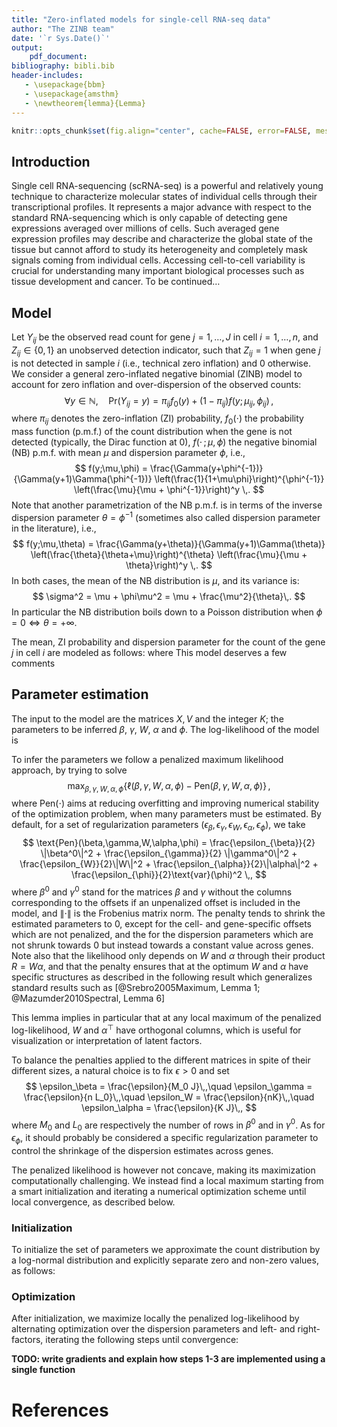 ```yaml
---
title: "Zero-inflated models for single-cell RNA-seq data"
author: "The ZINB team"
date: '`r Sys.Date()`'
output: 
    pdf_document:
bibliography: bibli.bib
header-includes:
   - \usepackage{bbm}
   - \usepackage{amsthm}
   - \newtheorem{lemma}{Lemma}
---
```


```r
knitr::opts_chunk$set(fig.align="center", cache=FALSE, error=FALSE, message=FALSE, echo=TRUE, warning=FALSE, results="markup")
```

## Introduction

Single cell RNA-sequencing (scRNA-seq) is a powerful and relatively young technique to characterize molecular states of individual cells through their transcriptional profiles. It represents a major advance with respect to the standard RNA-sequencing which is only capable of detecting gene expressions averaged over millions of cells. Such averaged gene expression profiles may describe and characterize the global state of the tissue but cannot afford to study its heterogeneity and completely mask signals coming from individual cells. Accessing cell-to-cell variability is crucial for understanding many important biological processes such as tissue development and cancer. To be continued...

## Model

Let $Y_{ij}$ be the observed read count for gene $j=1,\ldots,J$ in cell $i=1,\ldots,n$, and $Z_{ij} \in \{0,1\}$ an unobserved detection indicator, such that $Z_{ij} = 1$ when gene $j$ is not detected in sample $i$ (i.e., technical zero inflation) and $0$ otherwise. We consider a general zero-inflated negative binomial (ZINB) model to account for zero inflation and over-dispersion of the observed counts:
$$
\forall y \in \mathbb{N},\quad \text{Pr}(Y_{ij} = y) = \pi_{ij} f_0(y) + (1-\pi_{ij}) f(y;\mu_{ij},\phi_{ij}) \,,
$$
where $\pi_{ij}$ denotes the zero-inflation (ZI) probability, $f_0(\cdot)$ the probability mass function (p.m.f.) of the count distribution when the gene is not detected (typically, the Dirac function at $0$), $f( \cdot \,;\mu,\phi)$ the negative binomial (NB) p.m.f. with mean $\mu$ and dispersion parameter $\phi$, i.e.,
$$
f(y;\mu,\phi) = \frac{\Gamma(y+\phi^{-1})}{\Gamma(y+1)\Gamma(\phi^{-1})} \left(\frac{1}{1+\mu\phi}\right)^{\phi^{-1}} \left(\frac{\mu}{\mu + \phi^{-1}}\right)^y \,.
$$
Note that another parametrization of the NB p.m.f. is in terms of the inverse dispersion parameter $\theta=\phi^{-1}$ (sometimes also called dispersion parameter in the literature), i.e.,
$$
f(y;\mu,\theta) = \frac{\Gamma(y+\theta)}{\Gamma(y+1)\Gamma(\theta)} \left(\frac{\theta}{\theta+\mu}\right)^{\theta} \left(\frac{\mu}{\mu + \theta}\right)^y \,.
$$
In both cases, the mean of the NB distribution is $\mu$, and its variance is:
$$
\sigma^2 = \mu + \phi\mu^2 = \mu + \frac{\mu^2}{\theta}\,.
$$
In particular the NB distribution boils down to a Poisson distribution when $\phi=0 \Leftrightarrow \theta = +\infty$.

The mean, ZI probability and dispersion parameter for the count of the gene $j$ in cell $i$ are modeled as follows:
\begin{align}
\log(\mu_{ij}) &= \left( X\beta_\mu + (V\gamma_\mu)^\top + W\alpha_\mu \right)_{ij}\,,\\
\text{logit}(\pi_{ij}) &= \left(X\beta_\pi + (V\gamma_\pi)^\top + W\alpha_\pi\right)_{ij} \,,\\
\phi_{ij} &= \phi_j \,,
\end{align}
where
\begin{itemize}
\item $X$ is a known $n\times M$ design matrix corresponding to $M$ covariates for each cell, and ${\bf \beta}=(\beta_\mu,\beta_\pi)$ its associated M × J matrices of parameters. $X$ can typically include covariates that induce a variation of interest, such as cell types, or covariates that induce unwanted variations, such as batch or QC measures. It can also include a constant column ${\bf 1}_n$ to account for gene-specific offsets.
\item $V$ is a known $J \times L$ matrix corresponding to known gene-level covariates, such as gene length or GC-content, and ${\bf \gamma} = (\gamma_\mu , \gamma_\pi)$ its associated $L\times n$ matrices of parameters. It can also include a constant column ${\bf 1}_J$ to account for cell-specific offsets, such as size factors representing differences in library sizes.
\item $W$ is an unobserved $n \times K$ matrix corresponding to unknown cell covariates, which could be of “unwanted variation” as in RUV or of interest (such as biological variations), and ${\bf \alpha} = (\alpha_\mu,\alpha_{\pi})$ its associated $K \times J$ matrices of parameters.
\item With a slight overload of notation, $\phi\in\mathbb{R}^J$ is a vector of gene-specific dispersion parameters.
\end{itemize}

This model deserves a few comments
\begin{itemize}
\item The model extends the RUV framework to ZINB variables. It differs in interpretation from RUV in the $W\alpha$ factor, which we do not consider as necessarily unwanted; it generally corresponds to an unknown low-dimensional variations in the data, that could be due to unwanted factors such as technical artifacts (as in RUV), or to biological variations which could be of interest such as cell cycle or cell differentiation, as typically assumed in other factor models such as PCA or ICA.
\item By default $X$ and $V$ contain a constant column, to account for cell-specific  (e.g., size factors) and gene-specific (e.g., mean expression level) variations. In that case, $X$ and $V$ are of the form $X=[{\bf 1}_n , X^0]$ and $V = [{\bf 1}_J , V^0]$, and we can similarly decompose the corresponding parameters as $\beta = [\beta^1 ; \beta^0]$ and $\gamma = [\gamma^1 ; \gamma^0]$, where $\beta^1 \in \mathbb{R}^{1\times J}$ is the vector of gene-specific offsets, and $\gamma^1 \in \mathbb{R}^{1\times n}$ is the vector of cell-specific offsets. The representation ${\bf 1}_n \beta^1 + ({\bf 1}_J \gamma^1)^\top$ is then not unique, but we could make it unique by adding a constant and constraining $\beta^1$ and $\gamma^1$ to have zero mean.
\item The $X$ and $V$ matrices could differ in the modelling of $\mu$ and $\pi$ if we assume that some known factors do not affect both $\mu$ and $\pi$; to keep notations simple and consistent we use the same matrices, but will implicitly assume that some parameters may be constrained to be $0$ if needed.
\item When $X={\bf 1}_n$ and $V={\bf 1}_J$, then the model if a factor model akin to PCA where $W$ is a factor matrix and $(\alpha_\mu, \alpha_\pi)$ are loading matrices.
\item By allowing the parameters to differ between the models of $\mu$ and $\pi$, we can model and test for differences in NB mean or in ZI probability.
\item We limit ourselves to a gene-dependent dispersion parameter. More complicated models for $\phi_{ij}$ could be investigated, such as a model similar to $\mu_{ij}$, or a functional of the form $\phi_{ij} = f(\mu_{ij})$, but we restrict ourselves to a simpler model that has been shown to be largely sufficient in bulk RNA-seq models.
\end{itemize}

## Parameter estimation
The input to the model are the matrices $X, V$ and the integer $K$; the parameters to be inferred $\beta$, $\gamma$, $W$, $\alpha$ and $\phi$. The log-likelihood of the model is
\begin{equation}
\begin{split}
\ell(\beta,\gamma,W,\alpha,\phi) & = \sum_{i=1}^n \sum_{j=1}^J \ln \text{Pr}(Y_{i,j}=y_{ij}\,|\,\beta,\gamma,W,\alpha,\phi) \\
& = \sum_{i=1}^n \sum_{j=1}^J \ln\left( \pi_{ij} f_0(y_{ij}) + (1-\pi_{ij}) f(y_{ij};\mu_{ij},\phi_{ij})\right)
\end{split}
\end{equation}

To infer the parameters we follow a penalized maximum likelihood approach, by trying to solve
$$
\max_{\beta,\gamma,W,\alpha,\phi} \left\{\ell(\beta,\gamma,W,\alpha,\phi) - \text{Pen}(\beta,\gamma,W,\alpha,\phi) \right\}\,,
$$
where $\text{Pen}(\cdot)$ aims at reducing overfitting and improving numerical stability of the optimization problem, when many parameters must be estimated. By default, for a set of regularization parameters $\left( \epsilon_\beta , \epsilon_\gamma, \epsilon_W, \epsilon_\alpha, \epsilon_\phi \right)$, we take
$$
\text{Pen}(\beta,\gamma,W,\alpha,\phi) = \frac{\epsilon_{\beta}}{2} \|\beta^0\|^2 + \frac{\epsilon_{\gamma}}{2} \|\gamma^0\|^2 + \frac{\epsilon_{W}}{2}\|W\|^2 + \frac{\epsilon_{\alpha}}{2}\|\alpha\|^2 + \frac{\epsilon_{\phi}}{2}\text{var}(\phi)^2 \,,
$$
where $\beta^0$ and $\gamma^0$ stand for the matrices $\beta$ and $\gamma$ without the columns corresponding to the offsets if an unpenalized offset is included in the model, and $\|\cdot\|$ is the Frobenius matrix norm. The penalty tends to shrink the estimated parameters to $0$, except for the cell- and gene-specific offsets which are not penalized, and the for the dispersion parameters which are not shrunk towards $0$ but instead towards a constant value across genes. Note also that the likelihood only depends on $W$ and $\alpha$ through their product $R=W\alpha$, and that the penalty ensures that at the optimum $W$ and $\alpha$ have specific structures as described in the following result which generalizes standard results such as [@Srebro2005Maximum, Lemma 1; @Mazumder2010Spectral, Lemma 6]
\begin{lemma}\label{lem:tracenorm}
For any matrix $R$ and positive scalars $s$ and $t$, the following holds:
$$
\min_{S,T\,:\,R=ST} \frac{1}{2} \left( s\|S\|^2 + t\|T\|^2\right) = \sqrt{st} \|R\|_* \,,
$$
and if $R=R_L R_\Sigma R_R$ is a SVD decomposition of $R$ then a solution to this optimization problem is:
$$
S = \left(\frac{t}{s}\right)^{\frac{1}{4}} R_L R_\Sigma^{\frac{1}{2}} \,,\quad T = \left(\frac{s}{t}\right)^{\frac{1}{4}} R_\Sigma^{\frac{1}{2}} R_R \,.
$$
\end{lemma}
\begin{proof}
Let $\tilde{S} = \sqrt{s}S$, $\tilde{T} = \sqrt{t}T$ and $\tilde{R} = \sqrt{st}R$. Then $\|\tilde{S}\|^2 = s\|S\|^2$, $\|\tilde{T}\|^2 = t\|T\|^2$ and $\tilde{S}\tilde{T} = \sqrt{st}ST$ so the optimization problem is equivalent to:
$$
\min_{\tilde{S}, \tilde{T} \,:\,\tilde{S}\tilde{T}=\tilde{R}} \frac{1}{2} \left( \|\tilde{S}\|^2 + \|\tilde{T}\|^2\right) \,,
$$
which by [@Mazumder2010Spectral, Lemma 6] has optimum value $\|\tilde{R}\|_* = \sqrt{st}\|R\|_*$ reached at $\tilde{S} = \tilde{R}_L \tilde{R}_\Sigma^{\frac{1}{2}}$ and $\tilde{T} =  \tilde{R}_\Sigma^{\frac{1}{2}} \tilde{R_R}$, where $\tilde{R}_R \tilde{R}_\Sigma \tilde{R}_R$ is a SVD decomposition of $\tilde{R}$. Observing that $\tilde{R}_L=R_L$,  $\tilde{R}_R=R_R$ and $\tilde{R}_\Sigma=\sqrt{st}\tilde{R}_\Sigma$ gives that a solution of the optimization problem is $S=s^{-1/2} \tilde{S} = s^{-1/2} R_L (st)^{1/4} R_\Sigma^{1/2} = (t/s)^{1/4} R_L R_\Sigma^{1/2}$, and a similar computation for $T$ concludes the proof.
\end{proof}
This lemma implies in particular that at any local maximum of the penalized log-likelihood, $W$ and $\alpha^\top$ have orthogonal columns, which is useful for visualization or interpretation of latent factors.

To balance the penalties applied to the different matrices in spite of their different sizes, a natural choice is to fix $\epsilon>0$ and set
$$
\epsilon_\beta = \frac{\epsilon}{M_0 J}\,,\quad
\epsilon_\gamma = \frac{\epsilon}{n L_0}\,,\quad
\epsilon_W = \frac{\epsilon}{nK}\,,\quad
\epsilon_\alpha = \frac{\epsilon}{K J}\,,
$$
where $M_0$ and $L_0$ are respectively the number of rows in $\beta^0$ and in $\gamma^0$. As for $\epsilon_\phi$, it should probably be considered a specific regularization parameter to control the shrinkage of the dispersion estimates across genes.

The penalized likelihood is however not concave, making its maximization computationally challenging. We instead find a local maximum starting from a smart initialization and iterating a numerical optimization scheme until local convergence, as described below.

### Initialization
To initialize the set of parameters we approximate the count distribution by a log-normal distribution and explicitly separate zero and non-zero values, as follows:
\begin{enumerate}
\item Set $\mathcal{P} = \left\{(i,j)\,:\,Y_{ij}>0\right\}$
\item Set $L_{ij} = \log(Y_{ij})$ for all $(i,j)\in\mathcal{P}$. 
\item Set $\hat{Z}_{ij} = 1$ if $(i,j)\in\mathcal{P}$, $\hat{Z}_{ij} =0$ otherwise.
\item Estimate $\hat{\gamma}_\mu$ and $\hat{\beta}_\mu$ by solving the convex ridge regression problem:
$$
\min_{\beta_\mu, \gamma\mu} \sum_{(i,j)\in\mathcal{P}} \left(L_{ij} - (X\beta_{\mu})_{ij} -  (V\gamma_\mu)_{ji} \right)^2 +  \frac{\epsilon_\beta}{2} \|\beta_\mu^0\|^2 + \frac{\epsilon_\gamma}{2} \|\gamma_\mu^0\|^2 \,.
$$
This is just a ridge regression problem, but with potentially huge design matrix with up to $nJ$ rows and $MJ+nL$ columns. To solve it efficiently, we alternate the estimation of $\hat{\beta}_\mu$ and $\hat{\gamma}_\mu$ by initializing:
$$
\hat{\beta}_\mu \leftarrow 0 \,,\quad\hat{\gamma}_\mu \leftarrow 0\,,
$$
and repeating a few times (or until convergence):
\begin{enumerate}
\item Optimization in $\gamma_\mu$, which can be performed independently an in parallel for each cells:
$$
\hat{\gamma}_\mu \in \arg\min_{\gamma\mu} \sum_{(i,j)\in\mathcal{P}} \left(L_{ij} - (X\hat{\beta}_{\mu})_{ij} - (V\gamma_\mu)_{ji} \right)^2 + \frac{\epsilon_\gamma}{2} \|\gamma_\mu^0\|^2\,.
$$
\item Optimization in $\beta_\mu$, which can be performed independently an in parallel for each gene:
$$
\hat{\beta}_\mu \in \arg\min_{\beta\mu} \sum_{(i,j)\in\mathcal{P}} \left(L_{ij} - (V\hat{\gamma}_\mu)_{ji} - (X\beta_{\mu})_{ij} \right)^2 + \frac{\epsilon_\beta}{2} \|\beta_\mu^0\|^2\,.
$$
\end{enumerate}
\item Estimate $\hat{W}$ and $\hat{\alpha}$ solving
$$
\left(\hat{W},\hat{\alpha}_\mu\right) \in \arg\min_{W,\alpha_\mu} \sum_{(i,j)\in\mathcal{P}} \left(L_{ij} - (V\hat{\gamma}_\mu)_{ji} - (X\hat{\beta}_{\mu})_{ij} - (W\alpha_\mu)_{ij} \right)^2 + \frac{\epsilon_W}{2} \|W\|^2 + \frac{\epsilon_\alpha}{2} \|\alpha_\mu\|^2\,.
$$
Denoting by $D=L-X\hat{\beta}-(V\hat{\gamma})^\top$, this problem can be rewritten:
$$
\min_{W,\alpha} \|D-W\alpha\|^2_{\mathcal{P}} + \frac{1}{2} \left(\epsilon_W \|W\|^2 + \epsilon_\alpha\|\alpha\|^2\right)\,,
$$
where $\|A\|^2_\mathcal{P} = \sum_{(i,j)\in\mathcal{P}}A_{ij}^2$. By Lemma~\ref{lem:tracenorm}, if $K$ is large enough, this can be solved by first solving the convex optimization problem:
\begin{equation}\label{eq:softimpute}
\hat{R} \in \arg\min_{R\,:\,\text{rank}(R)\leq K} \|D - R\|^2_{\mathcal{P}} + \sqrt{\epsilon_W \epsilon_\alpha} \|R\|_*\,,
\end{equation}
and setting 
$$
W = \left(\frac{\epsilon_\alpha}{\epsilon_W}\right)^{\frac{1}{4}} R_L R_\Sigma^{\frac{1}{2}} \,,\quad \alpha = \left(\frac{\epsilon_W}{\epsilon_\alpha}\right)^{\frac{1}{4}} R_\Sigma^{\frac{1}{2}} R_R \,.
$$
where $\hat{R} = R_L R_\Sigma R_R$ is the SVD of $\hat{R}$. This solution is exact when $K$ is at least equal to the rank of the solution of the unconstrained problem (\ref{eq:softimpute}), which we solve  with the \texttt{softImpute::softImpute()} function
[@Mazumder2010Spectral]. If $K$ is smaller, then (\ref{eq:softimpute}) becomes a non-convex optimization problem whose global optimum may be challenging to find. In that case we also use the rank-constrainted version of \texttt{softImpute::softImpute()} to obtain a good local optimum.
\item Estimate $\hat{\beta}_\pi$, $\hat{\gamma}_\pi$ and $\hat{\alpha}_\pi$ by solving the regularized logistic regression problem:
\begin{multline}
\min_{\left(\beta_\pi,\alpha_\pi, \gamma_\pi\right)} \sum_{(i,j)}
\Big[-\hat{Z}_{ij} (X\beta_\pi + (V\gamma_\pi)^\top + \hat{W}\alpha_\pi)_{ij} \\
+ \log\left( 1 + e^{(X\beta_\pi + (V\gamma_\pi)^\top + \hat{W}\alpha_\pi)_{ij}}\right)  \Big] + \frac{\epsilon_\beta}{2}\|\beta_\pi\|^2 + \frac{\epsilon_\gamma}{2}\|\gamma_\pi\|^2 + \frac{\epsilon_\alpha}{2}\|\alpha_\pi\|^2 \,.
\end{multline}
This is just a ridge logistic regression problem, but with potentially huge design matrix with up to $nJ$ rows and $MJ+nL$ columns. To solve it efficiently, we alternate the estimation of $\hat{\beta}_\pi$, $\hat{\alpha}_\pi$ and $\hat{\gamma}_\pi$ by initializing:
$$
\hat{\beta}_\pi \leftarrow 0 \,,\quad\hat{\gamma}_\pi \leftarrow 0\,,\quad\hat{\alpha}_\pi\leftarrow 0\,,
$$
and repeating a few times (or until convergence):
\begin{enumerate}
\item Optimization in $\gamma_\pi$:
\begin{multline}
\hat{\gamma}_\pi \in \arg\min_{\gamma_\pi} \sum_{(i,j)}
\Big[-\hat{Z}_{ij} (X\hat{\beta}_\pi + (V\gamma_\pi)^\top + \hat{W}\hat{\alpha}_\pi)_{ij} \\
+ \log\left( 1 + e^{(X\hat{\beta}_\pi + (V\gamma_\pi)^\top + \hat{W}\hat{\alpha}_\pi)_{ij}}\right)  \Big] + \frac{\epsilon_\gamma}{2}\|\gamma_\pi\|^2 \,.
\end{multline}
Note that this problem can be solved for each cell ($i$) independently and in parallel. When there is no gene covariate besides the constant offset, the problem is easily solved by setting $(\hat{\gamma}_\pi)_i$ to the logit of the proportion of zeros in each cell.
\item $\hat{\beta}_\pi$ and $\hat{\alpha}_\pi$:
\begin{multline}
\left(\hat{\beta}_\pi, \hat{\alpha}_\pi\right) \in \arg\min_{\left(\beta_\pi,\alpha_\pi\right)} \sum_{(i,j)}
\Big[-\hat{Z}_{ij} (X\beta_\pi + (V\hat{\gamma}_\pi)^\top + \hat{W}\alpha_\pi)_{ij} \\
+ \log\left( 1 + e^{(X\beta_\pi + (V\hat{\gamma}_\pi)^\top + \hat{W}\alpha_\pi)_{ij}}\right)  \Big] + \frac{\epsilon_\beta}{2}\|\beta_\pi\|^2 + \frac{\epsilon_\alpha}{2}\|\alpha_\pi\|^2 \,.
\end{multline}
\end{enumerate}
\item Initialize $\hat{\phi}=1$.
\end{enumerate}

### Optimization
After initialization, we maximize locally the penalized log-likelihood by alternating optimization over the dispersion parameters and left- and right-factors, iterating the following steps until convergence:
\begin{enumerate}
\item Dispersion optimization:
$$
\hat{\phi} \leftarrow \arg\max_{\phi} \left\{\ell(\hat{\beta}, \hat{\gamma}, \hat{W}, \hat{\alpha}, \phi) - \frac{\epsilon_\phi}{2} \text{var}(\phi)^2 \right\} \,.
$$
\item Left-factor (cell-specific) optimization:
$$
\left(\hat{\gamma}, \hat{W} \right) \leftarrow \arg\max_{\left(\gamma, W\right)} \left\{\ell(\hat{\beta}, \gamma, W, \hat{\alpha}, \hat{\phi}) - \frac{\epsilon_\gamma}{2} \|\gamma^0\|^2 - \frac{\epsilon_W}{2} \|W\|^2 \right\}\,.
$$
Note that this optimization can be performed independently and in parallel for each cell $i$.
\item Right-factor (gene-specific) optimization:
$$
\left(\hat{\beta}, \hat{\alpha} \right) \leftarrow \arg\max_{\left(\beta, \alpha \right)} \left\{\ell(\beta, \hat{\gamma},\hat{W}, \alpha, \hat{\phi}) - \frac{\epsilon_\beta}{2} \|\beta^0\|^2 - \frac{\epsilon_\alpha}{2} \|\alpha\|^2\right\}\,,
$$
Note that this optimization can be performed independently and in parallel for each gene $j$.
\item Orthogonalization: 
$$
\left(\hat{W}, \hat{\alpha} \right) \leftarrow \arg\min_{(W,\alpha)\,:\,W\alpha = \hat{W}\hat{\alpha}} \frac{1}{2} \left( \epsilon_W \|W\|^2 + \epsilon_\alpha \|\alpha\|^2 \right)\,.
$$
This is obtained by applying Lemma~\ref{lem:tracenorm}, starting from a SVD decomposition of the current $\hat{W}\hat{\alpha}$. Note that this step not only allows to maximize locally the penalized log-likelihood, but also ensures that the columns of $W$ stay orthogonal to each other during optimization.
\end{enumerate}

**TODO: write gradients and explain how steps 1-3 are implemented using a single function**

# References

